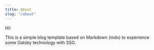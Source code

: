 ```yaml
---
title: About
slug: "/about"
---
```


Hi!

This is a simple blog template based on Markdown (mdx) to experience some Gatsby technology with SSG.
